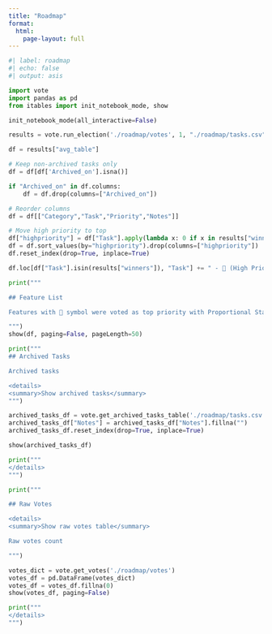 ```yaml
---
title: "Roadmap"
format: 
  html:
    page-layout: full
---
```


```python
#| label: roadmap
#| echo: false
#| output: asis

import vote
import pandas as pd
from itables import init_notebook_mode, show

init_notebook_mode(all_interactive=False)

results = vote.run_election('./roadmap/votes', 1, "./roadmap/tasks.csv")

df = results["avg_table"]

# Keep non-archived tasks only
df = df[df['Archived_on'].isna()]

if "Archived_on" in df.columns:
    df = df.drop(columns=["Archived_on"])

# Reorder columns
df = df[["Category","Task","Priority","Notes"]]

# Move high priority to top
df["highpriority"] = df["Task"].apply(lambda x: 0 if x in results["winners"] else 1)
df = df.sort_values(by="highpriority").drop(columns=["highpriority"])
df.reset_index(drop=True, inplace=True)

df.loc[df["Task"].isin(results["winners"]), "Task"] += " - 🚨 (High Priority)"

print("""

## Feature List

Features with 🚨 symbol were voted as top priority with Proportional Star Voting. Priority column is an average of votes for every feature.

""")
show(df, paging=False, pageLength=50)

print("""
## Archived Tasks

Archived tasks

<details>
<summary>Show archived tasks</summary>
""")

archived_tasks_df = vote.get_archived_tasks_table('./roadmap/tasks.csv')
archived_tasks_df["Notes"] = archived_tasks_df["Notes"].fillna("")
archived_tasks_df.reset_index(drop=True, inplace=True)

show(archived_tasks_df)

print("""
</details>
""")

print("""

## Raw Votes

<details>
<summary>Show raw votes table</summary>

Raw votes count

""")

votes_dict = vote.get_votes('./roadmap/votes')
votes_df = pd.DataFrame(votes_dict)
votes_df = votes_df.fillna(0)
show(votes_df, paging=False)

print("""
</details>
""")
```
